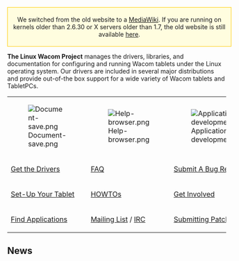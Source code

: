 <div style="padding:5px; border:1px solid #ffcc00; text-align:center; background:#FFFDDF; width:100%; margin-bottom:.2em;">
We switched from the old website to a [http://www.mediawiki.org MediaWiki].
If you are running on kernels older than 2.6.30 or X servers older than 1.7, the old website is still available
[http://linuxwacom.sourceforge.net/index_old.php here].
</div>

'''The Linux Wacom Project''' manages the drivers, libraries, and documentation for configuring and running Wacom tablets under the Linux operating system. Our drivers are included in several major distributions and provide out-of-the box support for a wide variety of Wacom tablets and TabletPCs.

{| class="wikitable" align="center" style="text-align:center;vertical-align:top"
|-
| [[File:Document-save.png|link=Downloads]]
| [[File:Help-browser.png|link=:Category:HOWTO]]
| [[File:Applications-development.png|link=:Category:DeveloperPages]]
|-
| [[Downloads|Get the Drivers]]
| [[FAQ]]
| [https://sourceforge.net/tracker/?atid=525124&group_id=69596 Submit A Bug Report]
|-
| [[Wacom Tablet Set Up|Set-Up Your Tablet]]
| [[:Category:HOWTO|HOWTOs]]
| [[:Category:DeveloperPages|Get Involved]]
|-
| [[external applications|Find Applications]]
| [[:Mailing lists|Mailing List]] / [[IRC]]
| [[Submitting Patches]]
|}

== News ==
{{:News}}